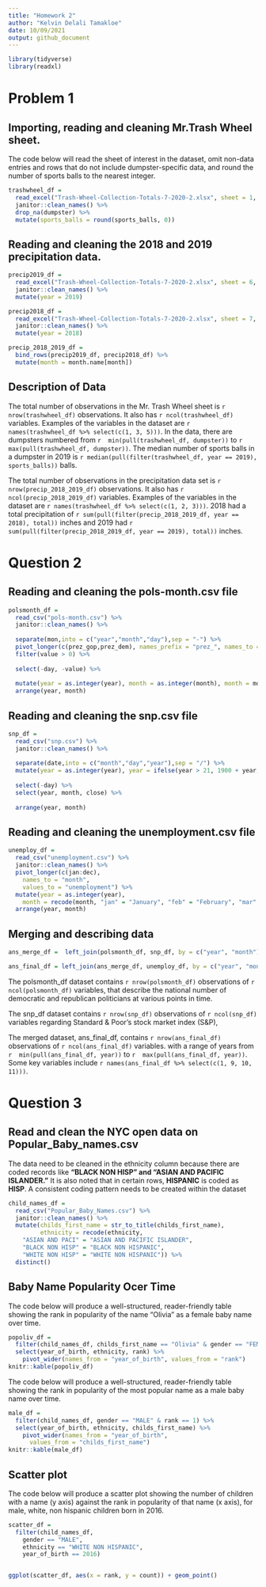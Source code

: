 ```yaml
---
title: "Homework 2"
author: "Kelvin Delali Tamakloe"
date: 10/09/2021
output: github_document
---
```

```r
library(tidyverse)
library(readxl)

```

# Problem 1

## Importing, reading and cleaning Mr.Trash Wheel sheet.

The code below will read the sheet of interest in the dataset, omit non-data entries
and rows that do not include dumpster-specific data, and round the number of sports
balls to the nearest integer.

```r
trashwheel_df = 
  read_excel("Trash-Wheel-Collection-Totals-7-2020-2.xlsx", sheet = 1, range = "A2:N534") %>% 
  janitor::clean_names() %>% 
  drop_na(dumpster) %>% 
  mutate(sports_balls = round(sports_balls, 0))
```

## Reading and cleaning the 2018 and 2019 precipitation data.

```r
precip2019_df = 
  read_excel("Trash-Wheel-Collection-Totals-7-2020-2.xlsx", sheet = 6, range = "A2:B14") %>% 
  janitor::clean_names() %>% 
  mutate(year = 2019)

precip2018_df = 
  read_excel("Trash-Wheel-Collection-Totals-7-2020-2.xlsx", sheet = 7, range = "A2:B14") %>% 
  janitor::clean_names() %>% 
  mutate(year = 2018)

precip_2018_2019_df =
  bind_rows(precip2019_df, precip2018_df) %>%
  mutate(month = month.name[month])
```

## Description of Data
The total number of observations in the Mr. Trash Wheel sheet is `r nrow(trashwheel_df)` observations. It also has `r ncol(trashwheel_df)` variables. Examples of the variables in the dataset are `r names(trashwheel_df %>% select(c(1, 3, 5)))`. In the data, there are dumpsters numbered from `r  min(pull(trashwheel_df, dumpster))` to `r  max(pull(trashwheel_df, dumpster))`. The median number of sports balls in a dumpster in 2019 is `r median(pull(filter(trashwheel_df, year == 2019), sports_balls))` balls.

The total number of observations in the precipitation data set is `r nrow(precip_2018_2019_df)` observations. It also has `r ncol(precip_2018_2019_df)` variables. Examples of the variables in the dataset are `r names(trashwheel_df %>% select(c(1, 2, 3)))`. 2018 had a total precipitation of `r sum(pull(filter(precip_2018_2019_df, year == 2018), total))` inches and 2019 had `r sum(pull(filter(precip_2018_2019_df, year == 2019), total))` inches.



# Question 2

## Reading and cleaning the pols-month.csv file

```r
polsmonth_df = 
  read_csv("pols-month.csv") %>% 
  janitor::clean_names() %>%
  
  separate(mon,into = c("year","month","day"),sep = "-") %>%
  pivot_longer(c(prez_gop,prez_dem), names_prefix = "prez_", names_to = "president") %>% 
  filter(value > 0) %>%
  
  select(-day, -value) %>% 
  
  mutate(year = as.integer(year), month = as.integer(month), month = month.name[month]) %>% 
  arrange(year, month)

```

## Reading and cleaning the snp.csv file

```r
snp_df = 
  read_csv("snp.csv") %>% 
  janitor::clean_names() %>%
  
  separate(date,into = c("month","day","year"),sep = "/") %>%
  mutate(year = as.integer(year), year = ifelse(year > 21, 1900 + year, 2000 + year), month = as.integer(month), month = month.name[month]) %>% 
  
  select(-day) %>% 
  select(year, month, close) %>% 
  
  arrange(year, month)

```

## Reading and cleaning the unemployment.csv file

```r
unemploy_df = 
  read_csv("unemployment.csv") %>% 
  janitor::clean_names() %>%
  pivot_longer(c(jan:dec),
    names_to = "month", 
    values_to = "unemployment") %>%
  mutate(year = as.integer(year),
    month = recode(month, "jan" = "January", "feb" = "February", "mar" = "March", "apr" = "April", "may" = "May", "jun" = "June", "jul" = "July", "aug" = "August", "sept" = "September", "oct" = "October", "nov" = "November", "dec" = "December")) %>% 
  arrange(year, month)

```

## Merging and describing data
```r
ans_merge_df =  left_join(polsmonth_df, snp_df, by = c("year", "month"))

ans_final_df = left_join(ans_merge_df, unemploy_df, by = c("year", "month"))

```

The polsmonth_df dataset contains `r nrow(polsmonth_df)` observations of `r ncol(polsmonth_df)` variables, that describe the national number of democratic and republican politicians at various points in time.

The snp_df dataset contains `r nrow(snp_df)` observations of `r ncol(snp_df)` variables regarding Standard & Poor’s stock market index (S&P), 

The merged dataset, ans_final_df, contains `r nrow(ans_final_df)` observations of `r ncol(ans_final_df)` variables. with a range of years from `r  min(pull(ans_final_df, year))` to `r  max(pull(ans_final_df, year))`. Some key variables include `r names(ans_final_df %>% select(c(1, 9, 10, 11)))`. 


# Question 3

## Read and clean the NYC open data on Popular_Baby_names.csv

The data need to be cleaned in the ethnicity column because there are coded records like **"BLACK NON HISP" and "ASIAN AND PACIFIC ISLANDER."** It is also noted that in certain rows, **HISPANIC** is coded as **HISP**. A consistent coding pattern needs to be created within the dataset


```r
child_names_df = 
  read_csv("Popular_Baby_Names.csv") %>% 
  janitor::clean_names() %>% 
  mutate(childs_first_name = str_to_title(childs_first_name),    
         ethnicity = recode(ethnicity,
    "ASIAN AND PACI" = "ASIAN AND PACIFIC ISLANDER",
    "BLACK NON HISP" = "BLACK NON HISPANIC", 
    "WHITE NON HISP" = "WHITE NON HISPANIC")) %>%
  distinct()
```


## Baby Name Popularity Ocer Time

The code below will produce a well-structured, reader-friendly table showing the rank in popularity of the name “Olivia” as a female baby name over time.


```r
popoliv_df = 
  filter(child_names_df, childs_first_name == "Olivia" & gender == "FEMALE") %>% 
  select(year_of_birth, ethnicity, rank) %>%
    pivot_wider(names_from = "year_of_birth", values_from = "rank")
knitr::kable(popoliv_df)
```

The code below will produce a well-structured, reader-friendly table showing the rank in popularity of the most popular name as a male baby name over time.


```r
male_df = 
  filter(child_names_df, gender == "MALE" & rank == 1) %>% 
  select(year_of_birth, ethnicity, childs_first_name) %>%
    pivot_wider(names_from = "year_of_birth",
      values_from = "childs_first_name")
knitr::kable(male_df)

```

## Scatter plot 
The code below will produce a scatter plot showing the number of children with a name (y axis) against the rank in popularity of that name (x axis), for male, white, non hispanic children born
in 2016.

```r
scatter_df = 
  filter(child_names_df,
    gender == "MALE",
    ethnicity == "WHITE NON HISPANIC",
    year_of_birth == 2016)


ggplot(scatter_df, aes(x = rank, y = count)) + geom_point()
```

